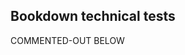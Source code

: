 ## Bookdown technical tests {-}

COMMENTED-OUT BELOW

<!-- TESTS COMMENTED-OUT BELOW

#### Play CTDA video: embedded HTML iframe from non-secure http {-}
<iframe src='http://ctdigitalarchive.org/islandora/object/120002%3A191/datastream/MP4/view' width='560px' height='310px'></iframe>
Write caption immediately afterwards in body text.

Image inserted with R code:

```r
knitr::include_graphics("images/1890-MabelFlorenceWhite-ZoomIn-HPHS-SeniorClass.jpg")
```

Insert URL with R code:

```r
knitr::include_url("https://jackdougherty.github.io/highcharts-scatter-csv-instructor-sample/")
```

To do: learn more about R codes <https://bookdown.org/yihui/bookdown/web-pages-and-shiny-apps.html>

END TESTS COMMENTED OUT-->
